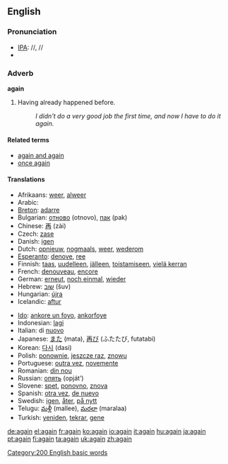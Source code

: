 ==English==

{{rank|still|just|while|144|again|also|away|against}}

=== Pronunciation ===
*[[w:IPA|IPA]]: /{{IPAchar|əˈgeɪn}}/, /{{IPAchar|əˈgɛn}}/
*{{audio|en-us-again.ogg|Audio (US)}}

===Adverb===
'''again'''

# Having already happened before.
#: ''I didn't do a very good job the first time, and now I have to do it again.''

====Related terms====
*[[again and again]]
*[[once again]]

====Translations====
{{top}}
*Afrikaans: [[weer]], [[alweer]]
*Arabic: {{ARchar|[[مرة اخرى]]}} {{Unicode|(mára ’úχra)}}
*[[Breton]]: [[adarre]]
*Bulgarian: [[отново]] (otnovo), [[пак]] (pak)
*Chinese: [[再]] (zài)
*Czech: [[zase]]
*Danish: [[igen]]
*Dutch: [[opnieuw]], [[nogmaals]], [[weer]], [[wederom]]
*[[Esperanto]]: [[denove]], [[ree]]
*Finnish: [[taas]], [[uudelleen]], [[jälleen]], [[toistamiseen]], [[vielä kerran]]
*French: [[denouveau]], [[encore]]
*German: [[erneut]], [[noch einmal]], [[wieder]]
*Hebrew: [[שוב]] (šuv)
*Hungarian: [[újra]]
*Icelandic: [[aftur]]
{{mid}}
*[[Ido]]: [[ankore un foyo]], [[ankorfoye]]
*Indonesian: [[lagi]]
*Italian: di [[nuovo]]
*Japanese: [[また]] (mata), [[再び]] (ふたたび, futatabi)
*Korean: [[다시]] (dasi)
*Polish: [[ponownie]], [[jeszcze raz]], [[znowu]]
*Portuguese: [[outra vez]], [[novemente]]
*Romanian: [[din nou]]
*Russian: [[опять]] (opját’)
*Slovene: [[spet]], [[ponovno]], [[znova]]
*Spanish: [[otra vez]], [[de nuevo]]
*Swedish: [[igen]], [[åter]], [[på nytt]]
*Telugu: [[మళ్లీ]] (mallee), [[మరలా]] (maralaa)
*Turkish: [[yeniden]], [[tekrar]], [[gene]]
{{bottom}}

[[Category:200 English basic words]]

[[de:again]]
[[el:again]]
[[fr:again]]
[[ko:again]]
[[io:again]]
[[it:again]]
[[hu:again]]
[[ja:again]]
[[pt:again]]
[[fi:again]]
[[ta:again]]
[[uk:again]]
[[zh:again]]